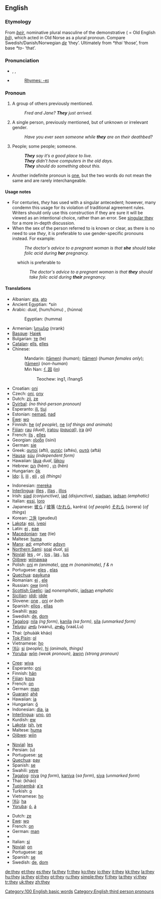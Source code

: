 ==English==

{{rank|all|him|she|33|they|my|were|are}}

===Etymology===
From {{ON.}} ''[[þeir]]'', nominative plural masculine of the demonstrative ( = Old English ''[[þa|þā]]''), which acted in Old Norse as a plural pronoun.  Compare Swedish/Danish/Norwegian ''[[de]]'' ‘they’.  Ultimately from {{PG.}} ''*thai'' ‘those’, from {{PIE.}} base ''*to-'' ‘that’.

===Pronunciation===
*{{enPR|thā}}, {{IPA|/ðeɪ/}}, {{SAMPA|/DeI/}}
*{{audio|en-us-they.ogg|Audio (US)}}
*:[[Rhymes:English:-eɪ|Rhymes: -eɪ]]

===Pronoun===
{{wikipedia}}
{{en-pron|desc=personal pronoun; the third person, nominative case, usually plural, but sometimes used in the singular when the gender is unknown or irrelevant|objective case|them|possessive|their|possessive noun|theirs|reflexive plural|themselves|reflexive singular|themself}}

# {{context|the third person plural}} A group of others previously mentioned.
#:''Fred and Jane?  '''They''' just arrived.''
# {{context|the third person singular|disputed}} A single person, previously mentioned, but of unknown or irrelevant gender.
#:''Have you ever seen someone while '''they''' are on their deathbed?''
# {{context|indefinite pronoun, vague meaning}} People; some people; someone.
#:'''''They''' say it’s a good place to live.''
#:'''''They''' didn’t have computers in the old days.''
#:'''''They''' should do something about this.''
*Another indefinite pronoun is [[one]], but the two words do not mean the same and are rarely interchangeable.

====Usage notes====
*For centuries, ''they'' has used with a singular antecedent; however, many condemn this usage for its violation of traditional agreement rules. Writers should only use this construction if they are sure it will be viewed as an intentional choice, rather than an error. See [[w:Singular_they|singular they]] for a more in-depth discussion.
*When the sex of the person referred to is known or clear, as there is no need to use ''they'', it is preferable to use gender-specific pronouns instead. For example:
*:''The doctor's advice to a pregnant woman is that '''she''' should take folic acid during '''her''' pregnancy.''
:which is preferable to
::''The doctor's advice to a pregnant woman is that '''they''' should take folic acid during '''their''' pregnancy.''

====Translations====
{{trans-top|third-person plural pronoun}}
*Albanian: [[ata]], [[ato]]
*Ancient Egyptian: ''*sín''
*Arabic: {{ARchar|[[هما|هُمَا]]}} {{IPAchar|(húmaː)}} ''dual'', {{ARchar|[[‎‎هم|هُمُ]]/[[‎‎هم|هُمْ]]}} (hum/húmu) {{p}}, {{ARchar|[[‎‎هن|هُنّ]]}} (húnna) {{f}}
*:Egyptian: {{ARchar|[[هما]]}} (humma)
*Armenian: [[նրանք]] (nrank)
*[[Basque]]: [[Haiek]]
*Bulgarian: [[те]] (te)
*[[Catalan]]: [[ells]], [[elles]]
*Chinese:
*:Mandarin: {{zh-ts|他們|他们}} ([[tāmen]]) (''human''); {{zh-ts|她們|她们}} ([[tāmen]]) (''human females only''); {{zh-ts|它們|它们}} ([[tāmen]]) (''non-human'')
*:Min Nan: [[亻因]] ([[in]])
*:: Teochew: ing1, i1nang5
*Croatian: [[oni]]
*Czech: [[oni]], [[ony]]
*Dutch: [[zij]], [[ze]]
*[[Dyirbal]]: ''(no third-person pronoun)''
*Esperanto: [[ili]], [[tiuj]]
*Estonian: [[nemad]], [[nad]]
*[[Ewe]]: [[wo]]
*Finnish: [[he#Finnish|he]] (''of people''), [[ne#Finnish|ne]] (''of things and animals'')
*[[Fijian]]: [[rau]] ''(dual)'', [[iratou]] ''([[paucal]])'', [[ira]] ''(pl)''
*French: [[ils]] {{m}}, [[elles]] {{f}}
*Georgian: [[ისინი]] (isini)
*German: [[sie]]
*Greek: [[αυτοί]] {{m}} (aftí), [[αυτές]] {{f}} (aftés), [[αυτά]] {{n}} (aftá)
*[[Hausa]]: [[súu]] ''(independent form)''
*Hawaiian: [[laua|lāua]] ''dual'', [[lakou|lākou]] {{p}}
*Hebrew: [[הם]] (hēm) {{m}}, [[הן]] (hēn) {{f}}
*Hungarian: [[ők]]
*[[Ido]]: [[li]], [[ili]] {{m}}, [[eli]] {{f}}, [[oli]] ''(things)''
{{trans-mid}}
*Indonesian: [[mereka]]
*[[Interlingua]]: [[illes]] {{m}}, [[illas]] {{f}}, [[illos]] {{n}}
*Irish: [[siad]] ''(conjunctive)'', [[iad]] ''(disjunctive)'', [[siadsan]], [[iadsan]] ''(emphatic)''
*Italian: [[essi]], [[loro]]
*Japanese: [[彼ら]] / [[彼等]] ([[かれら]], karéra) (''of people'') [[それら]] (sorera) (''of things'')
*Korean: [[그들]] (geudeul)
*[[Lakota]]: [[epi]], [[iyepi]]
*Latin: [[ei]] {{m}}, [[eae]] {{f}}
*[[Macedonian]]: [[тие]] (tie)
*Maltese: [[huma]]
*[[Manx]]: [[ad]]; ''emphatic'' [[adsyn]]
*[[Northern Sami]]: [[soai]] ''dual'', [[sii]] {{p}}
*[[Novial]]: [[les]] {{m}}, {{f}} or {{n}}, [[los]] {{m}}, [[las]] {{f}}, [[lus]] {{n}}
*[[Ojibwe]]: [[wiinawaa]]
*Polish: [[oni]] ''m (animate)'', [[one]] ''m (nonanimate), f & n''
*Portuguese: [[eles]] {{m}}, [[elas]] {{f}}
*[[Quechua]]: [[paykuna]]
*Romanian: [[ei]] {{m}}, [[ele]] {{f}}
*Russian: [[они]] (oní)
*[[Scottish Gaelic]]: [[iad]] ''nonemphatic'', [[iadsan]] ''emphatic''
*[[Sicilian]]: [[iddi]]; [[idde]] {{f}}
*Slovene: [[one]] {{f}}, [[oni]] {{m}} ''or both''
*Spanish: [[ellos]] {{m}}, [[ellas]] {{f}}
*Swahili: [[wao]]
*Swedish: [[de#Swedish|de]], [[dom#Swedish|dom]]
*[[Tagalog]]: [[nila]] ''(ng form)'', [[kanila]] ''(sa form)'', [[sila]] ''(unmarked form)''
*[[Telugu]]: [[వారు]] (vaaru), [[వాళ్ళు]] (vaaLLu)
*Thai: {{THchar|[[พวกเขา]]}} (phuààk kháo)
*[[Tok Pisin]]: [[ol]]
*Vietnamese: [[họ]]
*[[!Xũ]]: [[si#!Xũ|si]] ''(people)'', [[hi#!Xũ|hi]] ''(animals, things)''
*[[Yoruba]]: [[wọ́n]] ''(weak pronoun)'', [[àwọn]] ''(strong pronoun)''
{{trans-bottom}}

{{trans-top|third-person singular, of unknown or irrelevant gender}}
*[[Cree]]: [[wiya]]
*Esperanto: [[oni]]
*Finnish: [[hän]]
*[[Fijian]]: [[koya]]
*French: [[on#French|on]]
*German: [[man#German|man]]
*[[Guaraní]]: [[ahẽ]]
*Hawaiian: [[ia]]
*Hungarian: [[ő]]
*Indonesian: [[dia#Indonesian|dia]], [[ia]]
*[[Interlingua]]: [[uno]], [[on#Interlingua|on]]
*Kurdish: [[ew]]
*[[Lakota]]: [[ish]], [[iye]]
*Maltese: [[huma]]
*[[Ojibwe]]: [[wiin]]
{{trans-mid}}
*[[Novial]]: [[les]]
*Persian: {{FAchar|[[او#Persian|او]]}} (u)
*Portuguese: [[se]]
*[[Quechua]]: [[pay#Quechua|pay]]
*Spanish: [[se]]
*Swahili: [[yeye]]
*[[Tagalog]]: [[niya]] (''ng form''), [[kaniya]] (''sa form''), [[siya]] (''unmarked form'')
*Thai: {{THchar|[[เขา]]}} (kháo)
*[[Tupinambá]]: [[a'e]]
*Turkish: [[o#Turkish|o]]
*Vietnamese: [[họ]]
*[[!Xũ]]: [[ha#!Xũ|ha]]
*[[Yoruba]]: [[ó]], [[á]]
{{trans-bottom}}

{{trans-top|one, people, some people}}
*Dutch: [[ze]]
*[[Ewe]]: [[wo]]
*French: [[on#French|on]]
*German: [[man#German|man]]
*{{trans-mid}}
*Italian: [[si#Italian|si]]
*[[Novial]]: [[on#Novial|on]]
*Portuguese: [[se#Portuguese|se]]
*Spanish: [[se#Spanish|se]]
*Swedish: [[de#Swedish|de]], [[dom#Swedish|dom]]
{{trans-bottom}}

[[Category:100 English basic words]]
[[Category:English third person pronouns]]

[[de:they]]
[[et:they]]
[[es:they]]
[[fa:they]]
[[fr:they]]
[[ko:they]]
[[io:they]]
[[it:they]]
[[kk:they]]
[[la:they]]
[[hu:they]]
[[ja:they]]
[[pl:they]]
[[pt:they]]
[[ru:they]]
[[simple:they]]
[[fi:they]]
[[ta:they]]
[[vi:they]]
[[tr:they]]
[[uk:they]]
[[zh:they]]